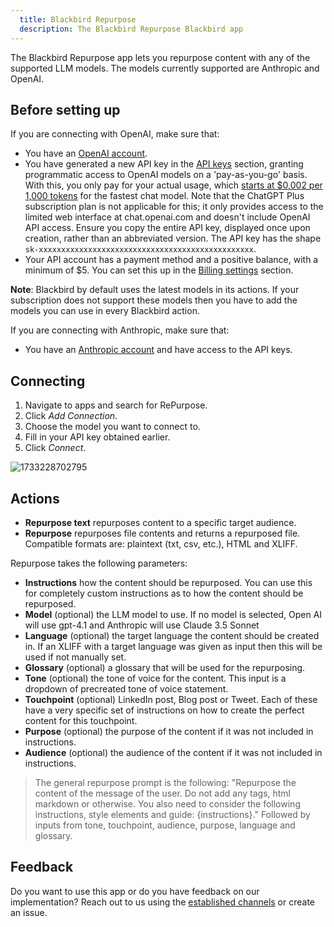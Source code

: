 ```yaml
---
  title: Blackbird Repurpose
  description: The Blackbird Repurpose Blackbird app
---
```


<LinkCard title="View on Github" target="_blank" href="https://github.com/bb-io/RePurpose" icon="github" />

The Blackbird Repurpose app lets you repurpose content with any of the supported LLM models. The models currently supported are Anthropic and OpenAI.

## Before setting up

If you are connecting with OpenAI, make sure that:

- You have an [OpenAI account](https://platform.openai.com/signup).
- You have generated a new API key in the [API keys](https://platform.openai.com/account/api-keys) section, granting programmatic access to OpenAI models on a 'pay-as-you-go' basis. With this, you only pay for your actual usage, which [starts at $0,002 per 1,000 tokens](https://openai.com/pricing) for the fastest chat model. Note that the ChatGPT Plus subscription plan is not applicable for this; it only provides access to the limited web interface at chat.openai.com and doesn't include OpenAI API access. Ensure you copy the entire API key, displayed once upon creation, rather than an abbreviated version. The API key has the shape `sk-xxxxxxxxxxxxxxxxxxxxxxxxxxxxxxxxxxxxxxxxxxxxxxxx`.
- Your API account has a payment method and a positive balance, with a minimum of $5. You can set this up in the [Billing settings](https://platform.openai.com/account/billing/overview) section.

**Note**: Blackbird by default uses the latest models in its actions. If your subscription does not support these models then you have to add the models you can use in every Blackbird action.

If you are connecting with Anthropic, make sure that:

- You have an [Anthropic account](https://console.anthropic.com) and have access to the API keys.

## Connecting

1. Navigate to apps and search for RePurpose.
2. Click _Add Connection_.
3. Choose the model you want to connect to.
4. Fill in your API key obtained earlier.
5. Click _Connect_.

![1733228702795](https://raw.githubusercontent.com/bb-io/RePurpose/main/image/README/1733228702795.png)

## Actions

- **Repurpose text** repurposes content to a specific target audience.
- **Repurpose** repurposes file contents and returns a repurposed file. Compatible formats are: plaintext (txt, csv, etc.), HTML and XLIFF.

Repurpose takes the following parameters:
- **Instructions** how the content should be repurposed. You can use this for completely custom instructions as to how the content should be repurposed.
- **Model** (optional) the LLM model to use. If no model is selected, Open AI will use gpt-4.1 and Anthropic will use Claude 3.5 Sonnet
- **Language** (optional) the target language the content should be created in. If an XLIFF with a target language was given as input then this will be used if not manually set.
- **Glossary** (optional) a glossary that will be used for the repurposing.
- **Tone** (optional) the tone of voice for the content. This input is a dropdown of precreated tone of voice statement.
- **Touchpoint** (optional) LinkedIn post, Blog post or Tweet. Each of these have a very specific set of instructions on how to create the perfect content for this touchpoint.
- **Purpose** (optional) the purpose of the content if it was not included in instructions.
- **Audience** (optional) the audience of the content if it was not included in instructions.

> The general repurpose prompt is the following: "Repurpose the content of the message of the user. Do not add any tags, html markdown or otherwise. You also need to consider the following instructions, style elements and guide: {instructions}." Followed by inputs from tone, touchpoint, audience, purpose, language and glossary.

## Feedback

Do you want to use this app or do you have feedback on our implementation? Reach out to us using the [established channels](https://www.blackbird.io/) or create an issue.

